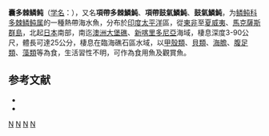 {{Speciesbox
| taxon = Sufflamen bursa
| image = Sufflamen bursa1.jpg
| status = NE
| status_system = IUCN3.1
| binomial_authority = [[Bloch|Bloch]] & [[Schneider|Schneider]], 1801
| synonyms = *''Balistes bursa, Bloch & Schneider, 1801''
*''Hemibalistes bursa, Bloch & Schneider, 1801''
}}

'''囊多棘鳞鲀'''（[[学名|学名]]：{{lang|la|''Sufflamen bursa''}}），又名'''項帶多棘鱗魨'''、'''項帶鼓氣鱗魨'''、'''鼓氣鱗魨'''，为[[鳞鲀科|鳞鲀科]][[多棘鳞鲀属|多棘鳞鲀属]]的一種熱帶海水魚，分布於[[印度|印度]][[太平洋|太平洋]]區，從[[東非|東非]]至[[夏威夷|夏威夷]]、[[馬克薩斯群島|馬克薩斯群島]]，北起[[日本|日本]]南部，南迄[[澳洲|澳洲]][[大堡礁|大堡礁]]、[[新喀里多尼亞|新喀里多尼亞]]海域，棲息深度3-90公尺，體長可達25公分，棲息在臨海礁石區水域，以[[甲殼類|甲殼類]]、[[貝類|貝類]]、[[海膽|海膽]]、[[腹足類|腹足類]]、[[藻類|藻類]]等為食，生活習性不明，可作為食用魚及觀賞魚。

==参考文献==
*{{FishBase_species|genus=Sufflamen|species=bursa|year=2014|month=2}}
* {{TaiBNET| zh=鼓氣鱗魨 | id=382971 | binomial=Sufflamen bursa | authority=Bloch & Schneider, 1801 | var= | accessdate=2013-01-24}}
{{taxonbar}}
[[Category:食用魚|N]]
[[Category:觀賞魚|N]]
[[Category:多棘鱗魨屬|N]]
[[Category:1801年描述的魚類|N]]